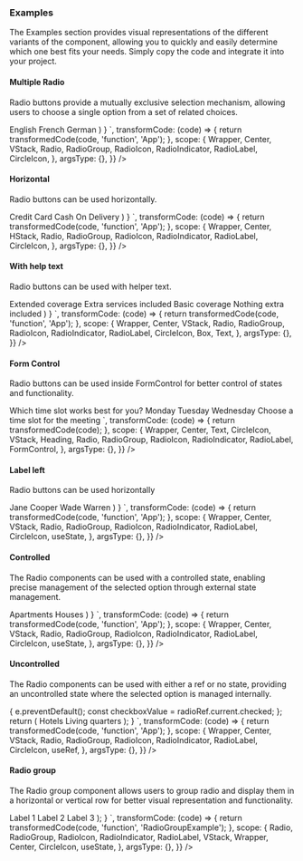 ### Examples

The Examples section provides visual representations of the different variants of the component, allowing you to quickly and easily determine which one best fits your needs. Simply copy the code and integrate it into your project.

#### Multiple Radio

Radio buttons provide a mutually exclusive selection mechanism, allowing users to choose a single option from a set of related choices.

<Wrapper>
  <CodePreview
    showComponentRenderer={true}
    showArgsController={false}
    metaData={{
      code: `
      function App () {
        const [values, setValues] = React.useState("Eng");
        return (
          <RadioGroup value={values} onChange={setValues}>
            <VStack space="sm">
              <Radio value="Eng" >
                <RadioIndicator>
                  <RadioIcon as={CircleIcon} />
                </RadioIndicator>
                <RadioLabel>English</RadioLabel>
              </Radio>
              <Radio value="Fre" >
                <RadioIndicator>
                  <RadioIcon as={CircleIcon} />
                </RadioIndicator>
                <RadioLabel>French</RadioLabel>
              </Radio>
              <Radio value="Ger" >
                <RadioIndicator>
                  <RadioIcon as={CircleIcon} />
                </RadioIndicator>
                <RadioLabel>German</RadioLabel>
              </Radio>
            </VStack>
          </RadioGroup>
        )
       }
      `,
      transformCode: (code) => {
        return transformedCode(code, 'function', 'App');
      },
      scope: {
        Wrapper,
        Center,
        VStack,
        Radio,
        RadioGroup,
        RadioIcon,
        RadioIndicator,
        RadioLabel,
        CircleIcon,
      },
      argsType: {},
    }}
  />
</Wrapper>

#### Horizontal

Radio buttons can be used horizontally.

<Wrapper>
  <CodePreview
    showComponentRenderer={true}
    showArgsController={false}
    metaData={{
      code: `
        function App() {
          const [values, setValues] = React.useState("Cash On Delivery");
          return (
            <RadioGroup value={values} onChange={setValues} >
              <HStack space="2xl">
                <Radio value="Credit Card">
                  <RadioIndicator>
                    <RadioIcon as={CircleIcon} />
                  </RadioIndicator>
                  <RadioLabel>Credit Card</RadioLabel>
                </Radio>
                <Radio value="Cash On Delivery">
                  <RadioIndicator>
                    <RadioIcon as={CircleIcon} />
                  </RadioIndicator>
                  <RadioLabel>Cash On Delivery</RadioLabel>
                </Radio>
              </HStack>
            </RadioGroup>
          )
        }
      `,
      transformCode: (code) => {
        return transformedCode(code, 'function', 'App');
      },
      scope: {
        Wrapper,
        Center,
        HStack,
        Radio,
        RadioGroup,
        RadioIcon,
        RadioIndicator,
        RadioLabel,
        CircleIcon,
      },
      argsType: {},
    }}
  />
</Wrapper>

#### With help text

Radio buttons can be used with helper text.

<Wrapper>
  <CodePreview
    showComponentRenderer={true}
    showArgsController={false}
    metaData={{
      code: `
      function App () {
          const [values, setValues] = React.useState("Read-only");
          return (
            <RadioGroup value={values} onChange={setValues}>
              <VStack space="2xl">
                <Box>
                  <Radio value="Read-only" size="md">
                    <RadioIndicator>
                      <RadioIcon as={CircleIcon}/>
                    </RadioIndicator>
                    <RadioLabel>Extended coverage</RadioLabel>
                  </Radio>
                  <Text size="$sm" className="ml-7 text-typography-500">Extra services included</Text>
                </Box>
                <Box>
                  <Radio value="Write" size="md">
                    <RadioIndicator>
                      <RadioIcon as={CircleIcon} />
                    </RadioIndicator>
                    <RadioLabel>Basic coverage</RadioLabel>
                  </Radio>
                  <Text size="$sm" className="ml-7 text-typography-500">Nothing extra included</Text>
                </Box>
              </VStack>
            </RadioGroup>
          )
        }
      `,
      transformCode: (code) => {
        return transformedCode(code, 'function', 'App');
      },
      scope: {
        Wrapper,
        Center,
        VStack,
        Radio,
        RadioGroup,
        RadioIcon,
        RadioIndicator,
        RadioLabel,
        CircleIcon,
        Box,
        Text,
      },
      argsType: {},
    }}
  />
</Wrapper>

#### Form Control

Radio buttons can be used inside FormControl for better control of states and functionality.

<Wrapper>
  <CodePreview
    showComponentRenderer={true}
    showArgsController={false}
    metaData={{
      code: `
        <FormControl>
          <VStack space="md">
            <Heading size="sm">
              Which time slot works best for you?
            </Heading>
            <RadioGroup>
              <VStack space="sm">
                <Radio value="Monday" size="md" >
                  <RadioIndicator>
                    <RadioIcon as={CircleIcon} />
                  </RadioIndicator>
                  <RadioLabel>Monday</RadioLabel>
                </Radio>
                <Radio value="Tuesday" size="md">
                  <RadioIndicator>
                    <RadioIcon as={CircleIcon} />
                  </RadioIndicator>
                  <RadioLabel>Tuesday</RadioLabel>
                </Radio>
                <Radio value="Wednesday" size="md">
                  <RadioIndicator>
                    <RadioIcon as={CircleIcon} />
                  </RadioIndicator>
                  <RadioLabel>Wednesday</RadioLabel>
                </Radio>
              </VStack>
            </RadioGroup>
            <Text className="text-sm text-light-500">
              Choose a time slot for the meeting
            </Text>
          </VStack>
        </FormControl>
      `,
      transformCode: (code) => {
        return transformedCode(code);
      },
      scope: {
        Wrapper,
        Center,
        Text,
        CircleIcon,
        VStack,
        Heading,
        Radio,
        RadioGroup,
        RadioIcon,
        RadioIndicator,
        RadioLabel,
        FormControl,
      },
      argsType: {},
    }}
  />
</Wrapper>

#### Label left

Radio buttons can be used horizontally

<Wrapper>
  <CodePreview
    showComponentRenderer={true}
    showArgsController={false}
    metaData={{
      code: `
      function App() {
        const [values, setValues] = React.useState("Monday");
        return (
          <RadioGroup value={values} onChange={setValues} >
            <VStack space="lg" className="w-40">
              <Radio value="Monday" className="justify-between">
                <RadioLabel>Jane Cooper</RadioLabel>
                <RadioIndicator>
                  <RadioIcon as={CircleIcon} />
                </RadioIndicator>
              </Radio>
              <Radio value="Tuesday" className="justify-between">
                <RadioLabel>Wade Warren</RadioLabel>
                <RadioIndicator>
                    <RadioIcon as={CircleIcon} />
                </RadioIndicator>
              </Radio>
            </VStack>
          </RadioGroup >
        )
      }
      `,
      transformCode: (code) => {
        return transformedCode(code, 'function', 'App');
      },
      scope: {
        Wrapper,
        Center,
        VStack,
        Radio,
        RadioGroup,
        RadioIcon,
        RadioIndicator,
        RadioLabel,
        CircleIcon,
        useState,
      },
      argsType: {},
    }}
  />
</Wrapper>

#### Controlled

The Radio components can be used with a controlled state, enabling precise management of the selected option through external state management.

<Wrapper>
  <CodePreview
    showComponentRenderer={true}
    showArgsController={false}
    metaData={{
      code: `
      function App () {
        const [values, setValues] = React.useState('Apartments');
        return (
          <RadioGroup value={values} onChange={setValues}>
            <VStack space='md'>
              <Radio value="Apartments">
                <RadioIndicator>
                  <RadioIcon as={CircleIcon} />
                </RadioIndicator>
                <RadioLabel>Apartments</RadioLabel>
              </Radio>
              <Radio value="Houses">
                <RadioIndicator>
                  <RadioIcon as={CircleIcon} />
                </RadioIndicator>
                <RadioLabel>Houses</RadioLabel>
              </Radio>
            </VStack>
          </RadioGroup>
          )
        }
      `,
      transformCode: (code) => {
        return transformedCode(code, 'function', 'App');
      },
      scope: {
        Wrapper,
        Center,
        VStack,
        Radio,
        RadioGroup,
        RadioIcon,
        RadioIndicator,
        RadioLabel,
        CircleIcon,
        useState,
      },
      argsType: {},
    }}
  />
</Wrapper>

#### Uncontrolled

The Radio components can be used with either a ref or no state, providing an uncontrolled state where the selected option is managed internally.

<Wrapper>
  <CodePreview
    showComponentRenderer={true}
    showArgsController={false}
    metaData={{
      code: `
      function App () {
        const radioRef = React.useRef(null);
        const handleRadioChange = (e) => {
          e.preventDefault();
          const checkboxValue = radioRef.current.checked;
        };
        return (
          <RadioGroup>
            <VStack space='md'>
              <Radio value="Hotels" ref={radioRef} onChange={handleRadioChange} >
                <RadioIndicator>
                  <RadioIcon as={CircleIcon} />
                </RadioIndicator>
                <RadioLabel>Hotels</RadioLabel>
              </Radio>
              <Radio value="Living quarters" ref={radioRef} onChange={handleRadioChange} >
                <RadioIndicator>
                  <RadioIcon as={CircleIcon} />
                </RadioIndicator>
                <RadioLabel>Living quarters</RadioLabel>
              </Radio>
            </VStack>
          </RadioGroup>
        );
      }
      `,
      transformCode: (code) => {
        return transformedCode(code, 'function', 'App');
      },
      scope: {
        Wrapper,
        Center,
        VStack,
        Radio,
        RadioGroup,
        RadioIcon,
        RadioIndicator,
        RadioLabel,
        CircleIcon,
        useRef,
      },
      argsType: {},
    }}
  />
</Wrapper>

#### Radio group

The Radio group component allows users to group radio and display them in a horizontal or vertical row for better visual representation and functionality.

<Wrapper>
  <CodePreview
    showComponentRenderer={true}
    showArgsController={false}
    metaData={{
      code: `
        function RadioGroupExample() {
          const [values, setValues] = React.useState("1st");
          return (
            <RadioGroup value={values} onChange={setValues}>
              <VStack space="sm">
                <Radio value="1st">
                  <RadioIndicator>
                    <RadioIcon as={CircleIcon} />
                  </RadioIndicator>
                  <RadioLabel>Label 1</RadioLabel>
                </Radio>
                <Radio value="2nd">
                  <RadioIndicator>
                    <RadioIcon as={CircleIcon} />
                  </RadioIndicator>
                  <RadioLabel>Label 2</RadioLabel>
                </Radio>
                <Radio value="3rd">
                  <RadioIndicator>
                    <RadioIcon as={CircleIcon} />
                  </RadioIndicator>
                  <RadioLabel>Label 3</RadioLabel>
                </Radio>
              </VStack>
            </RadioGroup>
          );
        }
      `,
      transformCode: (code) => {
        return transformedCode(code, 'function', 'RadioGroupExample');
      },
      scope: {
        Radio,
        RadioGroup,
        RadioIcon,
        RadioIndicator,
        RadioLabel,
        VStack,
        Wrapper,
        Center,
        CircleIcon,
        useState,
      },
      argsType: {},
    }}
  />
</Wrapper>
